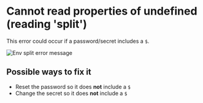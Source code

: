 # Cannot read properties of undefined (reading 'split')

This error could occur if a password/secret includes a `$`.

![Env split error message](/env-split.png)

## Possible ways to fix it

- Reset the password so it does **not** include a `$`
- Change the secret so it does **not** include a `$`
